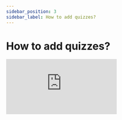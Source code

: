 ```yaml
---
sidebar_position: 3
sidebar_label: How to add quizzes?
---
```


# How to add quizzes?

<div
	style={{
		position: 'relative',
		width: '100%',
		height: 0,
		paddingTop: '56.25%',
	}}
>
	<iframe
		src="https://www.youtube.com/embed/LWEufJ6v_Vs?list=PLYxzS__5yYQnoUg4MCS2sew_tOZsgrUeH"
		title="YouTube video player"
		frameborder="0"
		style={{
			position: 'absolute',
			top: 0,
			left: 0,
			width: '100%',
			height: '100%',
		}}
		allow="accelerometer; autoplay; clipboard-write; encrypted-media; gyroscope; picture-in-picture"
		allowfullscreen
	></iframe>
</div>

